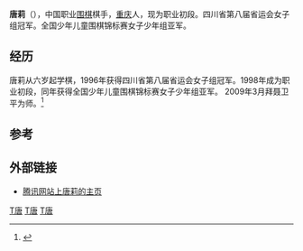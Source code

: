 '''唐莉'''（{{bd|1982年|7月27日|||T唐}}），中国职业[[围棋|围棋]]棋手，[[重庆|重庆]]人，现为职业初段。四川省第八届省运会女子组冠军。全国少年儿童围棋锦标赛女子少年组亚军。

==经历==
唐莉从六岁起学棋，1996年获得四川省第八届省运会女子组冠军。1998年成为职业初段，同年获得全国少年儿童围棋锦标赛女子少年组亚军。
2009年3月拜聂卫平为师。<ref>{{cite news| first=| last=| title=棋圣聂卫平收美女唐莉为徒 名门添秀色棋坛传佳话| date=2009年3月25日| publisher=[[体坛网|体坛网]]| url=http://qipai.titan24.com/09-03-25/199359.html| work=| pages=| accessdate=| language=| deadurl=yes| archiveurl=https://web.archive.org/web/20090508103244/http://qipai.titan24.com/09-03-25/199359.html| archivedate=2009年5月8日}}</ref>

==参考==
<references/>

==外部链接==
*[http://sports.qq.com/star/tangli.shtml 腾讯网站上唐莉的主页]{{Wayback|url=http://sports.qq.com/star/tangli.shtml |date=20140819114742 }}

[[Category:中國圍棋棋手|T唐]]
[[Category:中国棋院围棋棋手|T唐]]
[[Category:重庆人|T唐]]